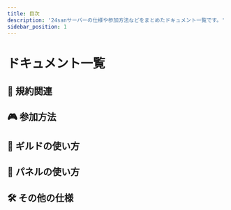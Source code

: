 ```yaml
---
title: 目次
description: '24sanサーバーの仕様や参加方法などをまとめたドキュメント一覧です。'
sidebar_position: 1
---
```




# ドキュメント一覧

<h2>📜 規約関連</h2>
<DocCardList items={[
  {
    type: 'link',
    label: '利用規約',
    href: '/docs/rules/terms_of_use',
    description: '24sanサーバーの利用規約をまとめています。',
  },
  {
    type: 'link',
    label: '許可/拒否されたMod一覧',
    href: '/docs/rules/allowed_mods',
    description: '当サーバーで許可もしくは拒否されたmodを紹介します。',
  },
  {
    type: 'link',
    label: 'プライバシーポリシー',
    href: '/docs/rules/privacy_policy',
    description: '24sanサーバーのプライバシーポリシーをまとめています。',
  },
  {
    type: 'link',
    label: 'ボランティアの募集について',
    href: '/docs/rules/volunteer_rule',
    description: '24sanサーバーのボランティアのルールをまとめます。',
  },
  {
    type: 'link',
    label: 'ボランティア応募',
    href: '/docs/rules/volunteer',
    description: 'ボランティアへの応募をします',
  },
]} />

<h2>🎮 参加方法</h2>
<DocCardList items={[
  {
    type: 'link',
    label: 'JAVA版の参加方法',
    href: '/docs/join/join_java',
    description: 'JAVA版の参加方法を紹介します。',
  },
  {
    type: 'link',
    label: '統合版の参加方法',
    href: '/docs/join/join_bedrock',
    description: '統合版・switch版の参加方法を紹介します。',
  },
  {
    type: 'link',
    label: 'Microsoftアカウントの作成方法',
    href: '/docs/join/create_account',
    description: 'Microsoftアカウントの作成方法を紹介します。',
  },
]} />

<h2>🏰 ギルドの使い方</h2>
<DocCardList items={[
  {
    type: 'link',
    label: 'ギルドの作成方法',
    href: '/docs/guild-create',
    description: 'ギルドを新しく作成する方法です。',
  },
  {
    type: 'link',
    label: 'ギルドの設定方法',
    href: '/docs/guild-create', // 必要に応じて変更
    description: 'ギルドの設定方法を説明します。',
  },
  {
    type: 'link',
    label: 'ギルドの参加方法',
    href: '/docs/guild-join',
    description: '既存のギルドへの参加方法を説明します。',
  },
]} />

<h2>🧭 パネルの使い方</h2>
<DocCardList items={[
  {
    type: 'link',
    label: '統合版パネル',
    href: '/docs/panel-bedrock',
    description: '統合版プレイヤー向けパネルの使い方。',
  },
  {
    type: 'link',
    label: 'JAVA版パネル',
    href: '/docs/panel-java',
    description: 'Java版プレイヤー向けパネルの使い方。',
  },
]} />

<h2>🛠 その他の仕様</h2>
<DocCardList items={[
  {
    type: 'link',
    label: 'ショップの作り方',
    href: '/docs/shop',
    description: 'ショップシステムの設置方法を紹介します。',
  },
  {
    type: 'link',
    label: 'エレベーターの作り方',
    href: '/docs/elevator',
    description: 'エレベーター設置の手順を詳しく解説。',
  },
]} />

